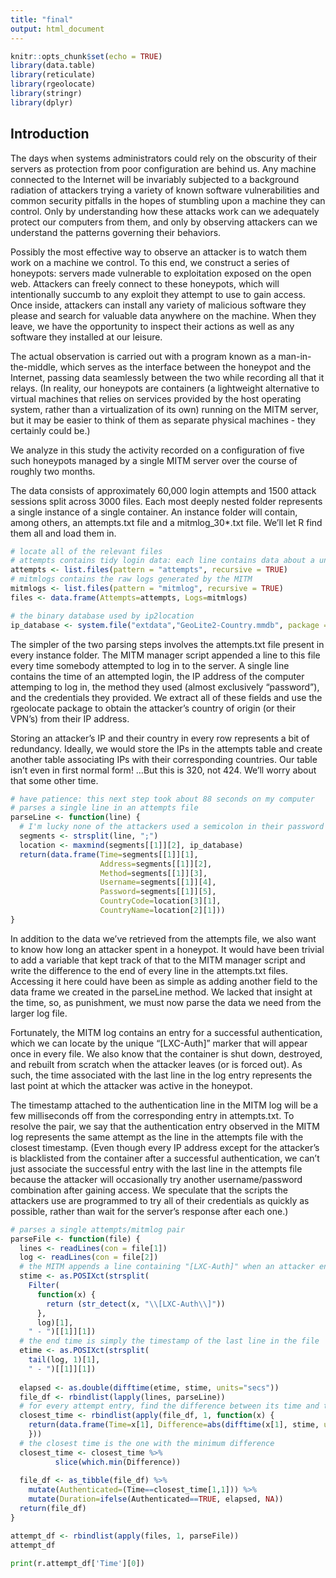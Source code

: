 ```yaml
---
title: "final"
output: html_document
---
```


```r
knitr::opts_chunk$set(echo = TRUE)
library(data.table)
library(reticulate)
library(rgeolocate)
library(stringr)
library(dplyr)
```

## Introduction
The days when systems administrators could rely on the obscurity of their servers as protection from poor configuration are behind us. Any machine connected to the Internet will be invariably subjected to a background radiation of attackers trying a variety of known software vulnerabilities and common security pitfalls in the hopes of stumbling upon a machine they can control. Only by understanding how these attacks work can we adequately protect our computers from them, and only by observing attackers can we understand the patterns governing their behaviors. 

Possibly the most effective way to observe an attacker is to watch them work on a machine we control. To this end, we construct a series of honeypots: servers made vulnerable to exploitation exposed on the open web. Attackers can freely connect to these honeypots, which will intentionally succumb to any exploit they attempt to use to gain access. Once inside, attackers can install any variety of malicious software they please and search for valuable data anywhere on the machine. When they leave, we have the opportunity to inspect their actions as well as any software they installed at our leisure.

The actual observation is carried out with a program known as a man-in-the-middle, which serves as the interface between the honeypot and the Internet, passing data seamlessly between the two while recording all that it relays.
(In reality, our honeypots are containers (a lightweight alternative to virtual machines that relies on services provided by the host operating system, rather than a virtualization of its own) running on the MITM server, but it may be easier to think of them as separate physical machines - they certainly could be.)

We analyze in this study the activity recorded on a configuration of five such honeypots managed by a single MITM server over the course of roughly two months.

The data consists of approximately 60,000 login attempts and 1500 attack sessions split across 3000 files.
Each most deeply nested folder represents a single instance of a single container. An instance folder will contain, among others, an attempts.txt file and a mitmlog_30*.txt file. We'll let R find them all and load them in.
```r
# locate all of the relevant files
# attempts contains tidy login data: each line contains data about a unique login attempt
attempts <- list.files(pattern = "attempts", recursive = TRUE)
# mitmlogs contains the raw logs generated by the MITM
mitmlogs <- list.files(pattern = "mitmlog", recursive = TRUE)
files <- data.frame(Attempts=attempts, Logs=mitmlogs)

# the binary database used by ip2location
ip_database <- system.file("extdata","GeoLite2-Country.mmdb", package = "rgeolocate")
```

The simpler of the two parsing steps involves the attempts.txt file present in every instance folder. The MITM manager script appended a line to this file every time somebody attempted to log in to the server. A single line contains the time of an attempted login, the IP address of the computer attemping to log in, the method they used (almost exclusively "password"), and the credentials they provided. We extract all of these fields and use the rgeolocate package to obtain the attacker's country of origin (or their VPN's) from their IP address.

Storing an attacker's IP and their country in every row represents a bit of redundancy. Ideally, we would store the IPs in the attempts table and create another table associating IPs with their corresponding countries. Our table isn't even in first normal form!
...But this is 320, not 424. We'll worry about that some other time.

``` r
# have patience: this next step took about 88 seconds on my computer
# parses a single line in an attempts file
parseLine <- function(line) {
  # I'm lucky none of the attackers used a semicolon in their password guess; this could've been irritating
  segments <- strsplit(line, ";")
  location <- maxmind(segments[[1]][2], ip_database)
  return(data.frame(Time=segments[[1]][1],
                    Address=segments[[1]][2],
                    Method=segments[[1]][3],
                    Username=segments[[1]][4],
                    Password=segments[[1]][5],
                    CountryCode=location[3][1],
                    CountryName=location[2][1]))
}
```

In addition to the data we've retrieved from the attempts file, we also want to know how long an attacker spent in a honeypot. It would have been trivial to add a variable that kept track of that to the MITM manager script and write the difference to the end of every line in the attempts.txt files. Accessing it here could have been as simple as adding another field to the data frame we created in the parseLine method.
We lacked that insight at the time, so, as punishment, we must now parse the data we need from the larger log file.

Fortunately, the MITM log contains an entry for a successful authentication, which we can locate by the unique "[LXC-Auth]" marker that will appear once in every file. We also know that the container is shut down, destroyed, and rebuilt from scratch when the attacker leaves (or is forced out). As such, the time associated with the last line in the log entry represents the last point at which the attacker was active in the honeypot.

The timestamp attached to the authentication line in the MITM log will be a few milliseconds off from the corresponding entry in attempts.txt. To resolve the pair, we say that the authentication entry observed in the MITM log represents the same attempt as the line in the attempts file with the closest timestamp.
(Even though every IP address except for the attacker's is blacklisted from the container after a successful authentication, we can't just associate the successful entry with the last line in the attempts file because the attacker will occasionally try another username/password combination after gaining access. We speculate that the scripts the attackers use are programmed to try all of their credentials as quickly as possible, rather than wait for the server's response after each one.)

``` r
# parses a single attempts/mitmlog pair
parseFile <- function(file) {
  lines <- readLines(con = file[1])
  log <- readLines(con = file[2])
  # the MITM appends a line containing "[LXC-Auth]" when an attacker enters the container; there will be one such line per file
  stime <- as.POSIXct(strsplit(
    Filter(
      function(x) {
        return (str_detect(x, "\\[LXC-Auth\\]"))
      },
      log)[1],
    " - ")[[1]][1])
  # the end time is simply the timestamp of the last line in the file
  etime <- as.POSIXct(strsplit(
    tail(log, 1)[1],
    " - ")[[1]][1])
  
  elapsed <- as.double(difftime(etime, stime, units="secs"))
  file_df <- rbindlist(lapply(lines, parseLine))
  # for every attempt entry, find the difference between its time and the time associated with the MITM authentication
  closest_time <- rbindlist(apply(file_df, 1, function(x) {
    return(data.frame(Time=x[1], Difference=abs(difftime(x[1], stime, units="secs"))))
    }))
  # the closest time is the one with the minimum difference
  closest_time <- closest_time %>%
          slice(which.min(Difference))
  
  file_df <- as_tibble(file_df) %>%
    mutate(Authenticated=(Time==closest_time[1,1])) %>%
    mutate(Duration=ifelse(Authenticated==TRUE, elapsed, NA))
  return(file_df)
}

attempt_df <- rbindlist(apply(files, 1, parseFile))
attempt_df
```

```python
print(r.attempt_df['Time'][0])
```

